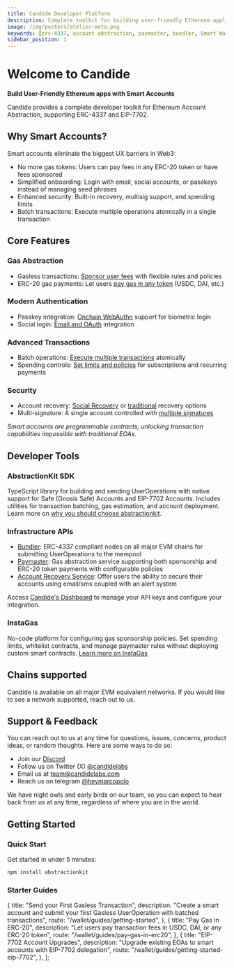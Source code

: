 ```yaml
---
title: Candide Developer Platform
description: Complete toolkit for building user-friendly Ethereum applications with Smart Accounts. Features ERC-4337 and EIP-7702 support, gas abstraction, social login, and advanced transaction capabilities
image: /img/posters/atelier-meta.png
keywords: [erc-4337, account abstraction, paymaster, bundler, Smart Wallets]
sidebar_position: 1
---
```

# Welcome to Candide

**Build User-Friendly Ethereum apps with Smart Accounts**

Candide provides a complete developer toolkit for Ethereum Account Abstraction, supporting ERC-4337 and EIP-7702.

## Why Smart Accounts?

Smart accounts eliminate the biggest UX barriers in Web3:
- No more gas tokens: Users can pay fees in any ERC-20 token or have fees sponsored
- Simplified onboarding: Login with email, social accounts, or passkeys instead of managing seed phrases  
- Enhanced security: Built-in recovery, multisig support, and spending limits
- Batch transactions: Execute multiple operations atomically in a single transaction

## Core Features

### Gas Abstraction
- Gasless transactions: [Sponsor user fees](/wallet/guides/send-gasless-tx/) with flexible rules and policies
- ERC-20 gas payments: Let users [pay gas in any token](/wallet/guides/pay-gas-in-erc20/) (USDC, DAI, etc.)

### Modern Authentication
- Passkey integration: [Onchain WebAuthn](/wallet/plugins/passkeys/) support for biometric login
- Social login: [Email and OAuth](/wallet/guides/authentication/#social--email) integration

### Advanced Transactions  
- Batch operations: [Execute multiple transactions](/wallet/guides/getting-started/#step-4-create-useroperation) atomically
- Spending controls: [Set limits and policies](/wallet/plugins/allowance) for subscriptions and recurring payments

### Security
- Account recovery: [Social Recovery](/wallet/plugins/recovery-with-guardians) or [traditional](/wallet/recovery/auth-api/) recovery options
- Multi-signature: A single account controlled with [multiple signatures](/wallet/guides/multisig/)

*Smart accounts are programmable contracts, unlocking transaction capabilities impossible with traditional EOAs.*

## Developer Tools

### AbstractionKit SDK
TypeScript library for building and sending UserOperations with native support for Safe (Gnosis Safe) Accounts and EIP-7702 Accounts. 
Includes utilities for transaction batching, gas estimation, and account deployment. Learn more on [why you should 
choose abstractionkit](/wallet/abstractionkit/introduction/).

### Infrastructure APIs
- [Bundler](/wallet/bundler/rpc-methods/): ERC-4337 compliant nodes on all major EVM chains for submitting UserOperations to the mempool
- [Paymaster](/wallet/paymaster/rpc-methods/): Gas abstraction service supporting both sponsorship and ERC-20 token payments with configurable policies
- [Account Recovery Service](/wallet/recovery/overview/): Offer users the ability to secure their accounts using email/sms coupled with an alert system

Access [Candide's Dashboard](https://dashboard.candide.dev) to manage your API keys and configure your integration.

### InstaGas  
No-code platform for configuring gas sponsorship policies. Set spending limits, whitelist contracts, and manage paymaster rules without deploying custom smart contracts.
[Learn more on InstaGas](/instagas/overview/)

## Chains supported

Candide is available on all major EVM equivalent networks. If you would like to see a network supported, reach out to us.


<NetworkList />

## Support & Feedback

You can reach out to us at any time for questions, issues, concerns, product ideas, or random thoughts. Here are some ways to do so:

- Join our [Discord](https://discord.gg/7R4g9XcxDQ)
- Follow us on Twitter (X) [@candidelabs](https://twitter.com/candidelabs)
- Email us at team@candidelabs.com
- Reach us on telegram [@heymarcopolo](https://t.me/heymarcopolo)

We have night owls and early birds on our team, so you can expect to hear back from us at any time, regardless of where you are in the world.

## Getting Started


### Quick Start

Get started in under 5 minutes:

```bash
npm install abstractionkit
```

### Starter Guides
  {
    title: "Send your First Gasless Transaction",
    description:
      "Create a smart account and submit your first Gasless UserOperation with batched transactions",
    route: "/wallet/guides/getting-started",
  },
  {
    title: "Pay Gas in ERC-20",
    description:
      "Let users pay transaction fees in USDC, DAI, or any ERC-20 token",
    route: "/wallet/guides/pay-gas-in-erc20",
  },
  {
    title: "EIP-7702 Account Upgrades",
    description:
      "Upgrade existing EOAs to smart accounts with EIP-7702 delegation",
    route: "/wallet/guides/getting-started-eip-7702",
  },
];

<CardList items={GETTING_STARTED_ITEMS} />

